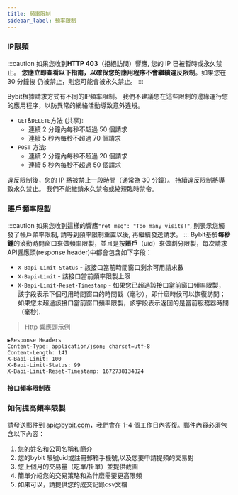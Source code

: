 ```yaml
---
title: 頻率限制
sidebar_label: 頻率限制
---
```


### IP限頻
:::caution
如果您收到**HTTP 403**（拒絕訪問）響應, 您的 IP 已被暫時或永久禁止。 **您應立即查看以下指南，以確保您的應用程序不會繼續違反限制**。如果您在 30 分鐘後
仍被禁止，則您可能會被永久禁止。
:::

Bybit根據請求方式有不同的IP頻率限制。 我們不建議您在這些限制的邊緣運行您的應用程序，以防異常的網絡活動導致意外違規。

* `GET`&`DELETE`方法 (共享):
    * 連續 2 分鐘內每秒不超過 50 個請求
    * 連續 5 秒內每秒不超過 70 個請求
* `POST` 方法:
    * 連續 2 分鐘內每秒不超過 20 個請求
    * 連續 5 秒內每秒不超過 50 個請求

違反限制後，您的 IP 將被禁止一段時間（通常為 30 分鐘）。 持續違反限制將導致永久禁止。 我們不能撤銷永久禁令或縮短臨時禁令。

### 賬戶頻率限製
:::caution
如果您收到這樣的響應`"ret_msg": "Too many visits!"`, 則表示您觸發了帳戶頻率限制, 請等到頻率限制重置以後, 再繼續發送請求。
:::
Bybit基於**每秒鍾**的滾動時間窗口來做頻率限製，並且是按**賬戶**（uid）來做劃分限製，每次請求API響應頭(response header)中都會包含如下字段：
* `X-Bapi-Limit-Status` - 該接口當前時間窗口剩余可用請求數
* `X-Bapi-Limit` - 該接口當前頻率限製上限
* `X-Bapi-Limit-Reset-Timestamp` - 如果您已超過該接口當前窗口頻率限製，該字段表示下個可用時間窗口的時間戳（毫秒），即什麽時候可以恢復訪問；如果您未超過該接口當前窗口頻率限製，該字段表示返回的是當前服務器時間（毫秒).

> Http 響應頭示例

```http
▶Response Headers
Content-Type: application/json; charset=utf-8
Content-Length: 141
X-Bapi-Limit: 100
X-Bapi-Limit-Status: 99
X-Bapi-Limit-Reset-Timestamp: 1672738134824
```

#### 接口頻率限制表

### 如何提高頻率限製
請發送郵件到 api@bybit.com，我們會在 1-4 個工作日內答復。郵件內容必須包含以下內容：
1. 您的姓名和公司名稱和簡介
2. 您的bybit 賬號uid或註冊郵箱手機號,以及您要申請提頻的交易對
3. 您上個月的交易量（吃單/掛單）並提供截圖
4. 簡單介紹您的交易策略和為什麽需要更高限頻
5. 如果可以，請提供您的成交記錄csv文檔